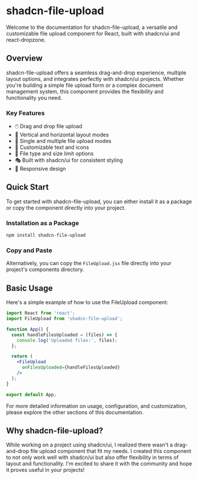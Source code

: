 # shadcn-file-upload

Welcome to the documentation for shadcn-file-upload, a versatile and customizable file upload component for React, built with shadcn/ui and react-dropzone.

## Overview

shadcn-file-upload offers a seamless drag-and-drop experience, multiple layout options, and integrates perfectly with shadcn/ui projects. Whether you're building a simple file upload form or a complex document management system, this component provides the flexibility and functionality you need.

### Key Features

- 🖱️ Drag and drop file upload
- 📏 Vertical and horizontal layout modes
- 🔢 Single and multiple file upload modes
- 🎨 Customizable text and icons
- 📁 File type and size limit options
- 🎭 Built with shadcn/ui for consistent styling
- 📱 Responsive design

## Quick Start

To get started with shadcn-file-upload, you can either install it as a package or copy the component directly into your project.

### Installation as a Package

```bash
npm install shadcn-file-upload
```

### Copy and Paste

Alternatively, you can copy the `FileUpload.jsx` file directly into your project's components directory.

## Basic Usage

Here's a simple example of how to use the FileUpload component:

```jsx
import React from 'react';
import FileUpload from 'shadcn-file-upload';

function App() {
  const handleFilesUploaded = (files) => {
    console.log('Uploaded files:', files);
  };

  return (
    <FileUpload
      onFilesUploaded={handleFilesUploaded}
    />
  );
}

export default App;
```

For more detailed information on usage, configuration, and customization, please explore the other sections of this documentation.

## Why shadcn-file-upload?

While working on a project using shadcn/ui, I realized there wasn't a drag-and-drop file upload component that fit my needs. I created this component to not only work well with shadcn/ui but also offer flexibility in terms of layout and functionality. I'm excited to share it with the community and hope it proves useful in your projects!
